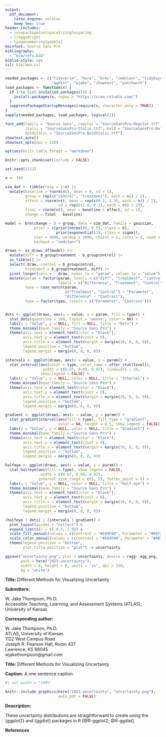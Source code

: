 ```yaml
---
output:
  pdf_document:
    latex_engine: xelatex
    keep_tex: true
header-includes:
  - \usepackage{setspace}\singlespacing
  - \raggedright
  - \pagenumbering{gobble}
mainfont: Source Sans Pro
bibliography:
  - "bib/refs.bib"
biblio-style: apa
csl: bib/apa.csl
---
```


```r
needed_packages <- c("tidyverse", "here", "brms", "cmdstanr", "tidybayes",
                     "ggdist", "wjake", "showtext", "patchwork")
load_packages <- function(x) {
  if (!(x %in% installed.packages())) {
    install.packages(x, repos = "https://cran.rstudio.com/")
  }
  suppressPackageStartupMessages(require(x, character.only = TRUE))
}
vapply(needed_packages, load_packages, logical(1))

font_add(family = "Source Sans", regular = "SourceSansPro-Regular.ttf",
         italic = "SourceSansPro-Italic.ttf", bold = "SourceSansPro-Bold.ttf",
         bolditalic = "SourceSansPro-BoldItalic.ttf")
showtext_auto()
showtext_opts(dpi = 320)

options(knitr.table.format = "markdown")

knitr::opts_chunk$set(include = FALSE)
```

```r
set.seed(1213)

n <- 100

sim_dat <- tibble(resp = 1:n) |> 
  mutate(baseline = rnorm(n(), mean = 0, sd = 1),
         group = rep(c("control", "treatment"), each = n() / 2),
         effect = rnorm(n(), mean = rep(c(0.2, 1.3), each = n() / 2),
                        sd = rep(c(1.0, 0.3), each = n() / 2)),
         final = rnorm(n(), mean = baseline + effect, sd = 1),
         change = final - baseline)
```

```r
model <- brm(change ~ 0 + group, data = sim_dat, family = gaussian,
             prior = c(prior(normal(0, 0.5), class = b),
                       prior(exponential(1), class = sigma)),
             iter = 4000, warmup = 2000, chains = 4, cores = 4, seed = 13,
             backend = "cmdstanr")
```

```r
draws <- as_draws_df(model) |> 
  mutate(diff = b_grouptreatment - b_groupcontrol) |> 
  as_tibble() |> 
  select(.draw, control = b_groupcontrol, 
         treatment = b_grouptreatment, diff) |> 
  pivot_longer(cols = -.draw, names_to = "param", values_to = "value") |> 
  mutate(param = factor(param, levels = c("diff", "treatment", "control"),
                        labels = c("Difference", "Treatment", "Control")),
         type = case_match(param,
                           c("Treatment", "Control") ~ "Parameter",
                           "Difference" ~ "Contrast"),
         type = factor(type, levels = c("Parameter", "Contrast")))


dots <- ggplot(draws, aes(x = value, y = param, fill = type)) +
  stat_dots(quantiles = 100, layout = "weave", color = NA) +
  labs(x = "Value", y = NULL, fill = NULL, title = "Dots") +
  theme_minimal(base_family = "Source Sans Pro") +
  theme(axis.text = element_text(color = "black"),
        axis.text.y = element_text(vjust = 0),
        axis.title.x = element_text(margin = margin(10, 0, 0, 0)),
        legend.position = "bottom",
        legend.margin = margin(0, 0, 0, 0))

intervals <- ggplot(draws, aes(x = value, y = param)) +
  stat_interval(aes(color = type, color_ramp = after_stat(level)),
                .width = c(0.67, 0.89, 0.97), linewidth = 10,
                show.legend = FALSE) +
  labs(x = "Value", y = NULL, color = NULL, title = "Interval") +
  theme_minimal(base_family = "Source Sans Pro") +
  theme(axis.text = element_text(color = "black"),
        axis.text.y = element_text(vjust = 0),
        axis.title.x = element_text(margin = margin(10, 0, 0, 0)),
        legend.position = "bottom",
        legend.margin = margin(0, 0, 0, 0))

gradient <- ggplot(draws, aes(x = value, y = param)) +
  stat_gradientinterval(aes(fill = type), fill_type = "gradient",
                        color = NA, height = 0.5, show.legend = FALSE) +
  labs(x = "Value", y = NULL, color = NULL, title = "Gradient") +
  theme_minimal(base_family = "Source Sans Pro") +
  theme(axis.text = element_text(color = "black"),
        axis.text.y = element_text(vjust = 0),
        axis.title.x = element_text(margin = margin(10, 0, 0, 0)),
        legend.position = "bottom",
        legend.margin = margin(0, 0, 0, 0))

halfeye <- ggplot(draws, aes(x = value, y = param)) +
  stat_halfeye(aes(fill = type), show.legend = FALSE,
               .width = c(0.67, 0.89, 0.97),
               interval_size_range = c(1, 2), fatten_point = 1) +
  labs(x = "Value", y = NULL, color = NULL, title = "Half-eye") +
  theme_minimal(base_family = "Source Sans Pro") +
  theme(axis.text = element_text(color = "black"),
        axis.text.y = element_text(vjust = 0),
        axis.title.x = element_text(margin = margin(10, 0, 0, 0)),
        legend.position = "bottom",
        legend.margin = margin(0, 0, 0, 0))

(halfeye | dots) / (intervals | gradient) +
  plot_layout(guides = "collect") &
  expand_limits(x = c(-0.5, 2.0)) &
  scale_fill_manual(values = c(Contrast = "#E69F00", Parameter = "#0072B2")) &
  scale_color_manual(values = c(Contrast = "#E69F00", Parameter = "#0072B2")) &
  theme(legend.position = "bottom",
        plot.title.position = "plot") -> uncertainty

ggsave("uncertainty.png", plot = uncertainty, device = ragg::agg_png,
       path = here("2023-uncertainty"),
       width = 8, height = 8, units = "in", dpi = 320,
       bg = "white")
```

**Title:** Different Methods for Visualizing Uncertainty
\break

**Submitters:**

W. Jake Thompson, Ph.D.  
Accessible Teaching, Learning, and Assessment Systems (ATLAS); University of Kansas
\break

**Corresponding author:**

W. Jake Thompson, Ph.D.  
ATLAS, University of Kansas  
1122 West Campus Road  
Joseph R. Pearson Hall, Room 437  
Lawrence, KS 66045  
wjakethompson@gmail.com  

\newpage

**Title:** Different Methods for Visualizing Uncertainty
\break

**Caption:** A one sentence caption.
\break

```r
#| out.width = "100%"

knitr::include_graphics(here("2023-uncertainty", "uncertainty.png"),
                        auto_pdf = FALSE)
```

**Description:**

These uncertainty distributions are straightforward to create using the {ggplot2} and {ggdist} packages in R [@R-ggplot2; @R-ggdist].
\break

**References**

